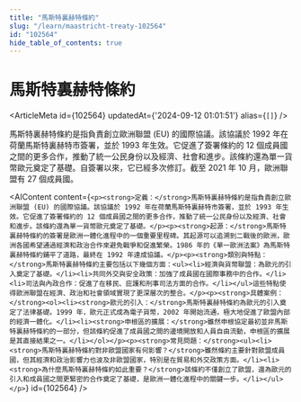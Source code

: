 ```yaml
---
title: "馬斯特裏赫特條約"
slug: "/learn/maastricht-treaty-102564"
id: "102564"
hide_table_of_contents: true
---
```



# 馬斯特裏赫特條約

<ArticleMeta id={102564} updatedAt={'2024-09-12 01:01:51'} alias={`[]`} />
<div className='border-solid border-b border-t-0 my-4 border-[var(--ifm-color-gray-300)]' />

馬斯特裏赫特條約是指負責創立歐洲聯盟 (EU) 的國際協議。該協議於 1992 年在荷蘭馬斯特裏赫特市簽署，並於 1993 年生效。它促進了簽署條約的 12 個成員國之間的更多合作，推動了統一公民身份以及經濟、社會和進步。該條約還為單一貨幣歐元奠定了基礎。自簽署以來，它已經多次修訂。截至 2021 年 10 月，歐洲聯盟有 27 個成員國。

<AIContent content={`<p><strong>定義：</strong>馬斯特裏赫特條約是指負責創立歐洲聯盟 (EU) 的國際協議。該協議於 1992 年在荷蘭馬斯特裏赫特市簽署，並於 1993 年生效。它促進了簽署條約的 12 個成員國之間的更多合作，推動了統一公民身份以及經濟、社會和進步。該條約還為單一貨幣歐元奠定了基礎。</p><p><strong>起源：</strong>馬斯特裏赫特條約的簽署是歐洲一體化進程中的一個重要里程碑。其起源可以追溯到二戰後的歐洲，歐洲各國希望通過經濟和政治合作來避免戰爭和促進繁榮。1986 年的《單一歐洲法案》為馬斯特裏赫特條約鋪平了道路，最終在 1992 年達成協議。</p><p><strong>類別與特點：</strong>馬斯特裏赫特條約主要包括以下幾個方面：<ul><li>經濟與貨幣聯盟：為歐元的引入奠定了基礎。</li><li>共同外交與安全政策：加強了成員國在國際事務中的合作。</li><li>司法與內政合作：促進了在移民、庇護和刑事司法方面的合作。</li></ul>這些特點使得歐洲聯盟在經濟、政治和社會領域實現了更深層次的整合。</p><p><strong>具體案例：</strong><ol><li><strong>歐元的引入：</strong>馬斯特裏赫特條約為歐元的引入奠定了法律基礎。1999 年，歐元正式成為電子貨幣，2002 年開始流通，極大地促進了歐盟內部的經濟一體化。</li><li><strong>申根區的擴展：</strong>雖然申根協定最初並非馬斯特裏赫特條約的一部分，但該條約促進了成員國之間的邊境開放和人員自由流動，申根區的擴展是其直接結果之一。</li></ol></p><p><strong>常見問題：</strong><ul><li><strong>馬斯特裏赫特條約對非歐盟國家有何影響？</strong>雖然條約主要針對歐盟成員國，但其經濟和政治影響力也波及非歐盟國家，特別是在貿易和外交政策方面。</li><li><strong>為什麼馬斯特裏赫特條約如此重要？</strong>該條約不僅創立了歐盟，還為歐元的引入和成員國之間更緊密的合作奠定了基礎，是歐洲一體化進程中的關鍵一步。</li></ul></p>`} id={102564} />
